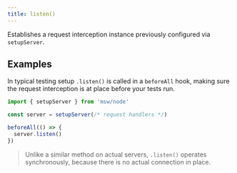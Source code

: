 ```yaml
---
title: listen()
---
```


Establishes a request interception instance previously configured via `setupServer`.

## Examples

In typical testing setup `.listen()` is called in a `beforeAll` hook, making sure the request interception is at place before your tests run.

```js showLineNumbers focusedLines=6
import { setupServer } from 'msw/node'

const server = setupServer(/* request handlers */)

beforeAll(() => {
  server.listen()
})
```

> Unlike a similar method on actual servers, `.listen()` operates synchronously, because there is no actual connection in place.
